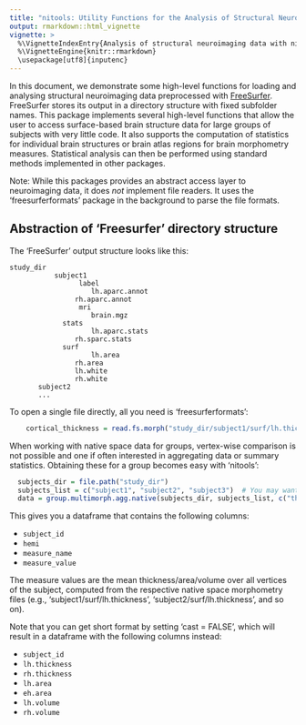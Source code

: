 ```yaml
---
title: "nitools: Utility Functions for the Analysis of Structural Neuroimaging Data in GNU R"
output: rmarkdown::html_vignette
vignette: >
  %\VignetteIndexEntry{Analysis of structural neuroimaging data with nitools}
  %\VignetteEngine{knitr::rmarkdown}
  \usepackage[utf8]{inputenc}
---
```


In this document, we demonstrate some high-level functions for loading and analysing structural neuroimaging data preprocessed with [FreeSurfer](https://surfer.nmr.mgh.harvard.edu). FreeSurfer stores its output in a directory structure with fixed subfolder names. This package implements several high-level functions that allow the user to access surface-based brain structure data for large groups of subjects with very little code. It also supports the computation of statistics for individual brain structures or brain atlas regions for brain morphometry measures. Statistical analysis can then be performed using standard methods implemented in other packages.

Note: While this packages provides an abstract access layer to neuroimaging data, it does *not* implement file readers. It uses the 'freesurferformats' package in the background to parse the file formats.

## Abstraction of 'Freesurfer' directory structure


The 'FreeSurfer' output structure looks like this:

```
study_dir
           subject1
	             label
		            lh.aparc.annot
			    rh.aparc.annot
	             mri
		            brain.mgz
		     stats
		            lh.aparc.stats
			    rh.sparc.stats
		     surf
		            lh.area
			    rh.area
			    lh.white
			    rh.white
	   subject2
	   ...
```

To open a single file directly, all you need is 'freesurferformats':

```r
    cortical_thickness = read.fs.morph("study_dir/subject1/surf/lh.thickness");
```

When working with native space data for groups, vertex-wise comparison is not possible and one if often interested in aggregating data or summary statistics. Obtaining these for a group becomes easy with 'nitools':


```r
  subjects_dir = file.path("study_dir")
  subjects_list = c("subject1", "subject2", "subject3")  # You may want to read them from a subjects file instead if you have many
  data = group.multimorph.agg.native(subjects_dir, subjects_list, c("thickness", "area", "volume"), c("lh", "rh"), agg_fun = mean);
```

This gives you a dataframe that contains the following columns:

* `subject_id`
* `hemi`
* `measure_name`
* `measure_value`

The measure values are the mean thickness/area/volume over all vertices of the subject, computed from the respective native space morphometry files (e.g., 'subject1/surf/lh.thickness', 'subject2/surf/lh.thickness', and so on).

Note that you can get short format by setting 'cast = FALSE', which will result in a dataframe with the following columns instead:

* `subject_id`
* `lh.thickness`
* `rh.thickness`
* `lh.area`
* `eh.area`
* `lh.volume`
* `rh.volume`
